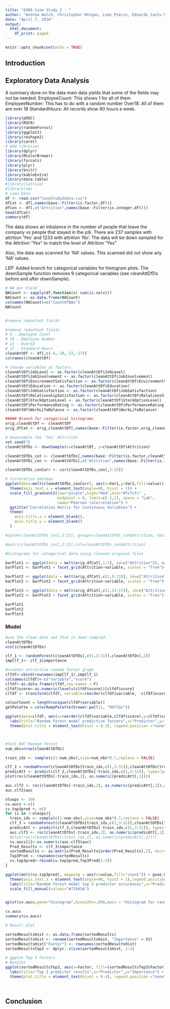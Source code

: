---
title: "6306 Case Study 2 - "
author: "Andrew Walch, Christopher Morgan, Luke Pierce, Eduardo Cantu Medellin"
date: "April 7, 2018"
output: 
  html_document:
    df_print: paged
---

```{r setup, include=FALSE}



knitr::opts_chunk$set(echo = TRUE)
```

## Introduction

## Exploratory Data Analysis


A summary done on the data main data yields that some of the fields may not be needed:
  EmployeeCount: This shows 1 for all of them
  EmployeeNumber: This has to do with a random number
  Over18: All of them are over 18
  StandardHours: All records show 80 hours a week.





```{r EDA}

library(pROC)
library(ROCR)
library(randomForest)
library(ggplot2)
library(reshape2)
library(caret)
# Add libraries
library(dplyr)
library(RColorBrewer)
library(forcats)
library(plyr)
library(knitr)
library(kableExtra)
library(data.table)
#library(lattice)
#library(sm)
# Load Data
df <- read.csv("CaseStudy2data.csv")
dfCat <- df[,names(base::Filter(is.factor,df))]
dfCon <- df[,c("Attrition",names(base::Filter(is.integer,df)))]
head(dfCat)
summary(df)


```



The data shows an inbalance in the number of people that leave the company vs people that stayed in the job. There are 237 samples with attrition 'Yes' and 1233 with attrition 'No'. The data will be down sampled for the Attrition "Yes" to match the level of Attrition "Yes"

Also, the data was scanned for 'NA' values. This scanned did not show any 'NA' values.

LEP: Added branch for categorical variables for histogram plots. The downSample function removes 9 categorical variables (see cleanAttDfDs before and after downSample).


```{r NA_Scan}
# NA per Field
NACount <- sapply(df,function(x) sum(is.na(x)))
NACount <- as.data.frame(NACount)
colnames(NACount)=c("CountOfNAs")
NACount


#remove reduntant fields

#remove reduntant fields
# 9 - Employee Count
# 10 - Employee Number
# 22 - Over18
# 27 - Standard Hours
cleanAttDf <- df[,c(-9,-10,-22,-27)]
colnames(cleanAttDf)

# change variables as factors
cleanAttDf$JobLevel <- as.factor(cleanAttDf$JobLevel)
cleanAttDf$JobInvolvement <- as.factor(cleanAttDf$JobInvolvement)
cleanAttDf$EnvironmentSatisfaction <- as.factor(cleanAttDf$EnvironmentSatisfaction)
cleanAttDf$Education <- as.factor(cleanAttDf$Education)
cleanAttDf$JobSatisfaction <- as.factor(cleanAttDf$JobSatisfaction)
cleanAttDf$RelationshipSatisfaction <- as.factor(cleanAttDf$RelationshipSatisfaction)
cleanAttDf$StockOptionLevel <- as.factor(cleanAttDf$StockOptionLevel)
cleanAttDf$PerformanceRating <- as.factor(cleanAttDf$PerformanceRating)
cleanAttDf$WorkLifeBalance <- as.factor(cleanAttDf$WorkLifeBalance)

##### Branch for categorical histograms
orig_cleanAttDf <- cleanAttDf
orig_dfCat <- orig_cleanAttDf[,names(base::Filter(is.factor,orig_cleanAttDf))]

# Downsample the 'Yes' Attrition
set.seed(7)
cleanAttDfDs <- downSample(x=cleanAttDf, y=cleanAttDf$Attrition)

cleanAttDfDs_cat <- cleanAttDfDs[,names(base::Filter(is.factor,cleanAttDfDs))]
cleanAttDfDs_con <- cleanAttDfDs[,c("Attrition",names(base::Filter(is.integer,cleanAttDfDs)))]

cleanAttDfDs_conCorr <- cor(cleanAttDfDs_con[,2:15])

# Correlation heatmap
ggplot(data=melt(cleanAttDfDs_conCorr), aes(x=Var1,y=Var2,fill=value)) + geom_tile(color="white") +
  theme(axis.text.x = element_text(angle=90, hjust = 1)) +
  scale_fill_gradient2(low="purple",high="Red",mid="#fcfcfc" ,
                       midpoint = 0, limit=c(-1,1), space = "Lab",
                       name="Pearson \nCorrelation") +
  ggtitle("Correlation Matrix for Continuous Variables") +
  theme(
    axis.title.x = element_blank(),
    axis.title.y = element_blank()
  )

#splom(cleanAttDfDs_con[,2:15], groups=cleanAttDfDs_con$Attrition, data=cleanAttDfDs_con, panel=panel.superpose)

#pairs(cleanAttDfDs_con[,2:15],col=cleanAttDfDs_con$Attrition)

#histograms for categorical data using cleaned original files

barPlot1 <- ggplot(data = melt(orig_dfCat[,1:7], id=c("Attrition")), mapping= aes(x=value, fill=Attrition)) + geom_histogram(stat="count")
barPlot1 <- barPlot1 + facet_grid(Attrition~variable, scales = "free")+ theme(axis.text.x = element_text(angle=90, hjust = 1)) + xlab("Categories") 

barPlot2 <- ggplot(data = melt(orig_dfCat[,c(1,8:13)], id=c("Attrition")), mapping= aes(x=value, fill=Attrition) ) + geom_histogram(stat="count")  
barPlot2 <- barPlot2 + facet_grid(Attrition~variable, scales = "free")+ theme(axis.text.x = element_text(angle=90, hjust = 1)) + xlab("Categories") 

barPlot3 <- ggplot(data = melt(orig_dfCat[,c(1,14:17)], id=c("Attrition")), mapping= aes(x=value, fill=Attrition) ) +geom_histogram(stat="count")  
barPlot3 <- barPlot3 + facet_grid(Attrition~variable, scales = "free")+ theme(axis.text.x = element_text(angle=90, hjust = 1)) + xlab("Categories")

barPlot1
barPlot2
barPlot3

```
### Model

```{r RForest}

#use the clean data set that is down sampled.
cleanAttDfDs
ncol(cleanAttDfDs)

clf_1 <- randomForest(cleanAttDfDs[,c(1,3:31)],cleanAttDfDs[,2])
impClf_1<- clf_1$importance

#creates attractive random forest graph
clfdf<-cbind(rownames(impClf_1),impClf_1)
colnames(clfdf)<-c("variable","score")
clfdf<-as.data.frame(clfdf,row.names = F)
clfdf$score<-as.numeric(levels(clfdf$score))[clfdf$score]
clfdf <- transform(clfdf, variable=reorder(clfdf$variable, -clfdf$score) ) 

colourCount = length(unique(clfdf$variable))
getPalette = colorRampPalette(brewer.pal(11, "RdYlGn"))

ggplot(data=clfdf, aes(x=reorder(clfdf$variable,clfdf$score),y=clfdf$score,fill=clfdf$variable)) + geom_bar(stat="identity") + coord_flip() +
  labs(title="Random Forest model predictive factors",x="Predictor",y="Score") + 
  theme(plot.title = element_text(hjust = 0.3), legend.position ="none") + scale_fill_manual(values = getPalette(colourCount))



#Test ROC Random Forest
num_obs=nrow(cleanAttDfDs)

train_idx <- sample(c(1:num_obs),size=num_obs*0.7,replace = FALSE)

clf_2 = randomForest(cleanAttDfDs[train_idx,c(1,3:31)],cleanAttDfDs[train_idx,2])
predicAtt <- predict(clf_2,cleanAttDfDs[-train_idx,c(1,3:31)], type="prob" )
plot(roc(cleanAttDfDs[-train_idx,2], as.numeric(predicAtt[,1])))

auc.clf2 <- roc(cleanAttDfDs[-train_idx,2], as.numeric(predicAtt[,1]),auc=TRUE)
auc.clf2$auc

nloops <- 100
cv.aucs <-c()
cv.top3pred <- c()
for (i in 1:nloops){
  train_idx <- sample(c(1:num_obs),size=num_obs*0.7,replace = FALSE)
  clf_3 = randomForest(cleanAttDfDs[train_idx,c(1,3:31)],cleanAttDfDs[train_idx,2])
  predicAtt <- predict(clf_3,cleanAttDfDs[-train_idx,c(1,3:31)], type="prob" )
  auc.clf3 <- roc(cleanAttDfDs[-train_idx,2], as.numeric(predicAtt[,1]),auc=TRUE)
  #plot(roc(cleanAttDfDs[-train_idx,2], as.numeric(predicAtt[,1])))
  cv.aucs[i]<-as.numeric(auc.clf3$auc)
  Pred_Results <- clf_3$importance
  sortedResults <- as.matrix(Pred_Results[order(Pred_Results[,1], decreasing = "TRUE"),])
  Top3Pred <- rownames(sortedResults)
  cv.top3pred<-rbind(cv.top3pred,Top3Pred[1:3])
}

ggplot(melt(cv.top3pred), mapping = aes(x=value,fill="count")) + geom_histogram(stat = "count") + 
  theme(axis.text.x = element_text(angle=90, hjust = 1),legend.position = "none") + 
  labs(title="Random Forest model top 3 predictor occurences",x="Predictor",y="Count") +
  scale_fill_manual(values="#71945A")


qplot(cv.aucs,geom="histogram",binwidth=.008,main = "Histogram for random forest model", fill=I("Blue"), col=I("Gray"), alpha=I(.8)) + geom_density(col=2)

cv.aucs
summary(cv.aucs)

# Result plot

sortedResultsHist <- as.data.frame(sortedResults)
sortedResultsHist <- rename(sortedResultsHist, "Importance" = V1)
sortedResultsHist["Factor"] <- rownames(sortedResultsHist)
sortedResultsTop3 <- dplyr::slice(sortedResultsHist, 1:3)

# ggplot Top 3 Factors 
# Barplot
ggplot(sortedResultsTop3, aes(x=Factor, fill=(sortedResultsTop3$Factor), y=Importance)) + 
  labs(title="Top 3 predictor results",x="Predictor",y="Importance") + geom_bar(stat = "identity") + 
  theme(plot.title = element_text(hjust = 0.4), legend.position ="none") + scale_fill_manual(values=c("#5F9EA0","#4682B4","#00BFFF"))




```


## Conclusion

